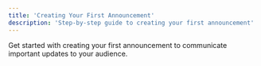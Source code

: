```yaml
---
title: 'Creating Your First Announcement'
description: 'Step-by-step guide to creating your first announcement'
---
```


Get started with creating your first announcement to communicate important updates to your audience. 